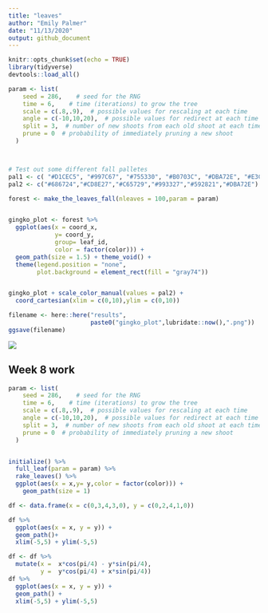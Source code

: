 ```yaml
---
title: "leaves"
author: "Emily Palmer"
date: "11/13/2020"
output: github_document
---
```


```r
knitr::opts_chunk$set(echo = TRUE)
library(tidyverse)
devtools::load_all()
```



```r
param <- list(
    seed = 286,    # seed for the RNG
    time = 6,    # time (iterations) to grow the tree
    scale = c(.8,.9),  # possible values for rescaling at each time
    angle = c(-10,10,20),  # possible values for redirect at each time
    split = 3,  # number of new shoots from each old shoot at each time
    prune = 0  # probability of immediately pruning a new shoot
  )



# Test out some different fall palletes 
pal1 <- c( "#D1CEC5", "#997C67", "#755330", "#B0703C", "#DBA72E", "#E3CCA1")
pal2 <- c("#686724","#CD8E27","#C65729","#993327","#592821","#DBA72E")

forest <- make_the_leaves_fall(nleaves = 100,param = param)


gingko_plot <- forest %>%
  ggplot(aes(x = coord_x,
             y= coord_y, 
             group= leaf_id,
             color = factor(color))) + 
  geom_path(size = 1.5) + theme_void() +
  theme(legend.position = "none",
        plot.background = element_rect(fill = "gray74"))


gingko_plot + scale_color_manual(values = pal2) +
  coord_cartesian(xlim = c(0,10),ylim = c(0,10))

filename <- here::here("results",
                       paste0("gingko_plot",lubridate::now(),".png"))
ggsave(filename)

```


![](../results/gingko_plot2020-11-13 12:35:25.png)


## Week 8 work 

```r

param <- list(
    seed = 286,    # seed for the RNG
    time = 6,    # time (iterations) to grow the tree
    scale = c(.8,.9),  # possible values for rescaling at each time
    angle = c(-10,10,20),  # possible values for redirect at each time
    split = 3,  # number of new shoots from each old shoot at each time
    prune = 0  # probability of immediately pruning a new shoot
  )


initialize() %>% 
  full_leaf(param = param) %>% 
  rake_leaves() %>%
  ggplot(aes(x = x,y= y,color = factor(color))) + 
    geom_path(size = 1)


```



```r
df <- data.frame(x = c(0,3,4,3,0), y = c(0,2,4,1,0))

df %>% 
  ggplot(aes(x = x, y = y)) + 
  geom_path()+ 
  xlim(-5,5) + ylim(-5,5)

df <- df %>% 
  mutate(x =  x*cos(pi/4) - y*sin(pi/4),
         y =  y*cos(pi/4) + x*sin(pi/4))
df %>% 
  ggplot(aes(x = x, y = y)) + 
  geom_path() + 
  xlim(-5,5) + ylim(-5,5)
```

